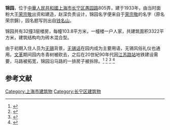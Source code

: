 '''锦园'''，位于[[中華人民共和國|中華人民共和國]][[上海市|上海市]][[长宁区|长宁区]][[愚园路|愚园路]]805弄，建于1933年，由当时面粉大王[[荣宗敬|荣宗敬]]出资和建造，赵深负责设计，锦园名字便来自于[[荣宗敬|荣宗敬]]的名字（原名荣宗錦），园名题写则出自[[钱名山|钱名山]]。

锦园共有32撞3层楼房，每幢103.8平方米，一幢楼一户人家，共建筑面积3322平方米，建筑结构均为砖木混合型。

由于初期入住人员为[[无锡|无锡]]背景，[[无锡话|无锡话]]在园内成为主要用语，无锡风俗礼仪也通用。[[文革|文革]]期间园内冬青树被砍去，之后在20世紀90年代因[[江苏路站|江苏路站]]地铁建设需要，马路被拓宽，锦园沿马路的一排房子被拆除。<ref>{{cite web|url= https://dy.163.com/article/F11SHRMU0514BQQH.html|title= 《曹可凡：中福会少年宫、柯灵故居、愚园路“锦园”...那些凝固音乐里的流变人生》|author= [[上海新闻广播|上海新闻广播]]|website= [[网易|网易]]|date= 2019-12-23|accessdate= 2021-03-14}}</ref>
<ref>{{cite web|url= https://www.thepaper.cn/newsDetail_forward_4947952|title= 《防范火灾风险 建设美好家园--江苏路街道联合新长宁集团新华物业开展“11·9消防安全宣传月启动仪式”》|author= 上海市长宁区司法局|website= [[澎湃新闻|澎湃新闻]]|date= 2019-11-13|accessdate= 2021-03-14}}</ref>
<ref>{{Cite web |url=https://hi.online.sh.cn/content/2015-11/17/content_7619692.htm |title=《曹可凡：锦园里厢的小胖子》|accessdate=2020-09-26 |archive-date=2015-11-18 |archive-url=https://web.archive.org/web/20151118145654/http://hi.online.sh.cn/content/2015-11/17/content_7619692.htm |dead-url=no |author= 沈轶伦|website= 上海热线}}</ref>
<ref>{{cite web|url=https://www.shobserver.com/detail/77233.html?tt_group_id=6512166262167044622|title=《曹可凡：记忆中的“锦园”，是否还是原来的样子？》|author= 伍斌|date= 2018-01-18|accessdate= 2021-03-14|website=[[上观新闻|上观新闻]]}}</ref>

==参考文献==
{{reflist}}

[[Category:上海市建筑物|Category:上海市建筑物]]
[[Category:长宁区建筑物|Category:长宁区建筑物]]